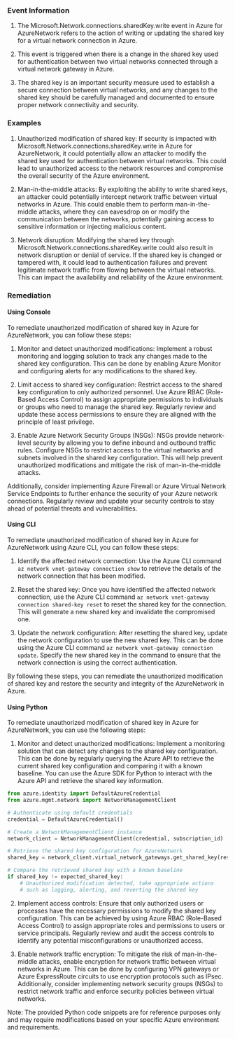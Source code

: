 
### Event Information

1. The Microsoft.Network.connections.sharedKey.write event in Azure for AzureNetwork refers to the action of writing or updating the shared key for a virtual network connection in Azure.

2. This event is triggered when there is a change in the shared key used for authentication between two virtual networks connected through a virtual network gateway in Azure.

3. The shared key is an important security measure used to establish a secure connection between virtual networks, and any changes to the shared key should be carefully managed and documented to ensure proper network connectivity and security.


### Examples

1. Unauthorized modification of shared key: If security is impacted with Microsoft.Network.connections.sharedKey.write in Azure for AzureNetwork, it could potentially allow an attacker to modify the shared key used for authentication between virtual networks. This could lead to unauthorized access to the network resources and compromise the overall security of the Azure environment.

2. Man-in-the-middle attacks: By exploiting the ability to write shared keys, an attacker could potentially intercept network traffic between virtual networks in Azure. This could enable them to perform man-in-the-middle attacks, where they can eavesdrop on or modify the communication between the networks, potentially gaining access to sensitive information or injecting malicious content.

3. Network disruption: Modifying the shared key through Microsoft.Network.connections.sharedKey.write could also result in network disruption or denial of service. If the shared key is changed or tampered with, it could lead to authentication failures and prevent legitimate network traffic from flowing between the virtual networks. This can impact the availability and reliability of the Azure environment.

### Remediation

#### Using Console

To remediate unauthorized modification of shared key in Azure for AzureNetwork, you can follow these steps:

1. Monitor and detect unauthorized modifications: Implement a robust monitoring and logging solution to track any changes made to the shared key configuration. This can be done by enabling Azure Monitor and configuring alerts for any modifications to the shared key.

2. Limit access to shared key configuration: Restrict access to the shared key configuration to only authorized personnel. Use Azure RBAC (Role-Based Access Control) to assign appropriate permissions to individuals or groups who need to manage the shared key. Regularly review and update these access permissions to ensure they are aligned with the principle of least privilege.

3. Enable Azure Network Security Groups (NSGs): NSGs provide network-level security by allowing you to define inbound and outbound traffic rules. Configure NSGs to restrict access to the virtual networks and subnets involved in the shared key configuration. This will help prevent unauthorized modifications and mitigate the risk of man-in-the-middle attacks.

Additionally, consider implementing Azure Firewall or Azure Virtual Network Service Endpoints to further enhance the security of your Azure network connections. Regularly review and update your security controls to stay ahead of potential threats and vulnerabilities.

#### Using CLI

To remediate unauthorized modification of shared key in Azure for AzureNetwork using Azure CLI, you can follow these steps:

1. Identify the affected network connection: Use the Azure CLI command `az network vnet-gateway connection show` to retrieve the details of the network connection that has been modified.

2. Reset the shared key: Once you have identified the affected network connection, use the Azure CLI command `az network vnet-gateway connection shared-key reset` to reset the shared key for the connection. This will generate a new shared key and invalidate the compromised one.

3. Update the network configuration: After resetting the shared key, update the network configuration to use the new shared key. This can be done using the Azure CLI command `az network vnet-gateway connection update`. Specify the new shared key in the command to ensure that the network connection is using the correct authentication.

By following these steps, you can remediate the unauthorized modification of shared key and restore the security and integrity of the AzureNetwork in Azure.

#### Using Python

To remediate unauthorized modification of shared key in Azure for AzureNetwork, you can use the following steps:

1. Monitor and detect unauthorized modifications: Implement a monitoring solution that can detect any changes to the shared key configuration. This can be done by regularly querying the Azure API to retrieve the current shared key configuration and comparing it with a known baseline. You can use the Azure SDK for Python to interact with the Azure API and retrieve the shared key information.

```python
from azure.identity import DefaultAzureCredential
from azure.mgmt.network import NetworkManagementClient

# Authenticate using default credentials
credential = DefaultAzureCredential()

# Create a NetworkManagementClient instance
network_client = NetworkManagementClient(credential, subscription_id)

# Retrieve the shared key configuration for AzureNetwork
shared_key = network_client.virtual_network_gateways.get_shared_key(resource_group_name, virtual_network_gateway_name)

# Compare the retrieved shared key with a known baseline
if shared_key != expected_shared_key:
    # Unauthorized modification detected, take appropriate actions
    # such as logging, alerting, and reverting the shared key
```

2. Implement access controls: Ensure that only authorized users or processes have the necessary permissions to modify the shared key configuration. This can be achieved by using Azure RBAC (Role-Based Access Control) to assign appropriate roles and permissions to users or service principals. Regularly review and audit the access controls to identify any potential misconfigurations or unauthorized access.

3. Enable network traffic encryption: To mitigate the risk of man-in-the-middle attacks, enable encryption for network traffic between virtual networks in Azure. This can be done by configuring VPN gateways or Azure ExpressRoute circuits to use encryption protocols such as IPsec. Additionally, consider implementing network security groups (NSGs) to restrict network traffic and enforce security policies between virtual networks.

Note: The provided Python code snippets are for reference purposes only and may require modifications based on your specific Azure environment and requirements.


